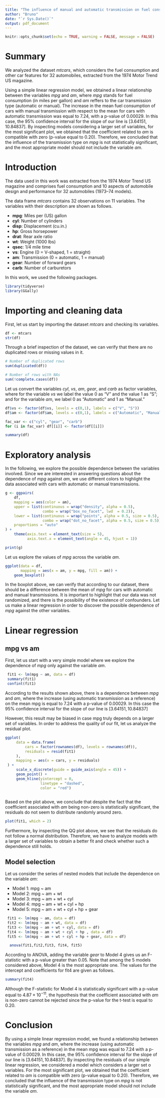 ```yaml
---
title: "The influence of manual and automatic transmission on fuel consumption based on the dataset mtcars"
author: "Bruno"
date: "`r Sys.Date()`"
output: pdf_document
---
```


```r
knitr::opts_chunk$set(echo = TRUE, warning = FALSE, message = FALSE)
```

# Summary
We analyzed the dataset *mtcars*, which considers the fuel consumption and other car features for 32 automobiles, extracted from the 1974 Motor Trend US magazine.

Using a simple linear regression model, we obtained a linear relationship between the variables *mpg* and *am*, where *mpg* stands for fuel consumption (in miles per gallon) and *am* reffers to the car transmission type (automatic or manual). The increase in the mean fuel consumption of cars with manual transmission with respect to the mean for cars with automatic transmission was equal to 7.24, with a p-value of 0.00029. In this case, the 95% confidence interval for the slope of our line is  $[3.64151, 10.84837]$. By inspecting models considering a larger set of variables, for the most significant plot, we obtained that the coefficient related to *am* is compatible with zero (p-value equal to 0.20). Therefore, we concluded that the influence of the transmission type on *mpg* is not statistically significant, and the most appropriate model should not include the variable *am*.

# Introduction 

The data used in this work was extracted from the 1974 Motor Trend US magazine and comprises fuel consumption and 10 aspects of automobile design and performance for 32 automobiles (1973–74 models).

 The data frame *mtcars* contains 32 observations on 11 variables. The variables with their description are shown as follows.

-	**mpg**: Miles per (US) gallon
-	**cyl**: Number of cylinders
-	**disp**: Displacement (cu.in.)
-	**hp**: Gross horsepower
-	**drat**: Rear axle ratio
-	**wt**: Weight (1000 lbs)
-	**qsec**: 1/4 mile time
-	**vs**: Engine (0 = V-shaped, 1 = straight)
-	**am**: Transmission (0 = automatic, 1 = manual)
-	**gear**: Number of forward gears
-	**carb**: Number of carburetors

In this work, we used the following packages.

```r
library(tidyverse)
library(GGally)
```

# Importing and cleaning data

First, let us start by importing the dataset *mtcars* and checking its variables.

```r
df <- mtcars
str(df)
```

Through a brief inspection of the dataset, we can verify that there are no duplicated rows or missing values in it.

```r
# Number of duplicated rows
sum(duplicated(df))

# Number of rows with NAs
sum(!complete.cases(df))
```

Let us convert the variables *cyl*, *vs*, *am*, *gear*, and *carb* as factor variables, where for the variable *vs* we label the value 0 as "V" and the value 1 as "S"; and for the variable *am*, we label 0 as "Automatic" and 1 as "Manual." 

```r
df$vs <- factor(df$vs, levels = c(0,1), labels = c("V", "S"))
df$am <- factor(df$am, levels = c(0,1), labels = c("Automatic", "Manual"))

fac_var <- c("cyl", "gear", "carb")
for (i in fac_var) df[[i]] <- factor(df[[i]])
```

```r
summary(df)
```

# Exploratory analysis

In the following, we explore the possible dependence between the variables involved. Since we are interested in answering questions about the dependence of *mpg* against *am*, we use different colors to highlight the data associated with cars with automatic or manual transmissions. 

```r
g <- ggpairs(
    df,
    mapping = aes(color = am),
    upper = list(continuous = wrap("density", alpha = 0.5),
                 combo = wrap("box_no_facet", lwd  = 0.2)),
    lower = list(continuous = wrap("points", alpha = 0.5, size = 0.5),
                 combo = wrap("dot_no_facet", alpha = 0.5, size = 0.5)),
    proportions = "auto"
) +
    theme(axis.text = element_text(size = 5),
          axis.text.x = element_text(angle = 45, hjust = 1))

print(g)
```

Let us explore the values of *mpg* across the variable *am*. 

```r
ggplot(data = df,
       mapping = aes(x = am, y = mpg, fill = am)) +
    geom_boxplot() 
```

In the boxplot above, we can verify that according to our dataset, there should be a difference between the mean of *mpg* for cars with automatic and manual transmissions. It is important to highlight that our data was not randomized, and there is the possibility of the existence of confounders. Let us make a linear regression in order to discover the possible dependence of *mpg* against the other variables. 

# Linear regression

## mpg vs am

First, let us start with a very simple model where we explore the dependence of *mpg* only against the variable *am*. 

```r
 fit1 <- lm(mpg ~ am, data = df)
 summary(fit1)
 confint(fit1)
```

According to the results shown above, there is a dependence between *mpg* and *am*, where the increase (using automatic transmission as a reference) on the mean mpg is equal to 7.24 with a p-value of 0.00029. In this case the 95% confidence interval for the slope of our line is  $[3.64151, 10.84837]$

However, this result may be biased in case mpg truly depends on a larger set of variables. In order to address the quality of our fit, let us analyze the residual plot.
```r
ggplot(
     data = data.frame(
         cars = factor(rownames(df), levels = rownames(df)),
         residuals = resid(fit1)
     ),
     mapping = aes(x = cars, y = residuals)
 ) +
     scale_x_discrete(guide = guide_axis(angle = 45)) +
     geom_point() +
     geom_hline(yintercept = 0,
                linetype = "dashed",
                color = "red")
 
```

Based on the plot above, we conclude that despite the fact that the coefficient associated with *am* being non-zero is statistically significant, the residuals do not seem to distribute randomly around zero. 

```r
plot(fit1, which = 2)
```

Furthermore, by inspecting the QQ plot above, we see that the residuals do not follow a normal distribution. Therefore, we have to analyze models with a larger set of variables to obtain a better fit and check whether such a dependence still holds.

## Model selection

Let us consider the series of nested models that include the dependence on the variable *am*:

- Model 1: mpg ~ am
- Model 2: mpg ~ am + wt
- Model 3: mpg ~ am + wt + cyl
- Model 4: mpg ~ am + wt + cyl + hp
- Model 5: mpg ~ am + wt + cyl + hp + gear

```r
 fit1 <- lm(mpg ~ am, data = df)
 fit2 <- lm(mpg ~ am + wt, data = df)
 fit3 <- lm(mpg ~ am + wt + cyl, data = df)
 fit4 <- lm(mpg ~ am + wt + cyl + hp , data = df)
 fit5 <- lm(mpg ~ am + wt + cyl + hp + gear, data = df)

  anova(fit1,fit2,fit3, fit4, fit5)
```

According to ANOVA, adding the variable *gear* to Model 4 gives us an F-statistic with a p-value greater than 0.05. Note that among the 5 models considered above, Model 4 is the most appropriate one. The values for the intercept and coefficients for fit4 are given as follows.

```r
summary(fit4)
```

Although the F-statistic for Model 4 is statistically significant with a p-value equal to $4.87 \times 10^{-11}$, the hypothesis that the coefficient associated with *am* is non-zero cannot be rejected since the p-value for the t-test is equal to $0.20$.

# Conclusion

By using a simple linear regression model, we found a relationship between the variables *mpg* and *am*, where the increase (using automatic transmission as a reference) in the mean mpg was equal to 7.24 with a p-value of 0.00029. In this case, the 95% confidence interval for the slope of our line is  $[3.64151, 10.84837]$. By inspecting the residuals of our simple linear regression, we considered a model which considers a larger set o variables. For the most significant plot, we obtained that the coefficient related to *am* is compatible with zero (p-value equal to 0.20). Therefore, we concluded that the influence of the transmission type on *mpg* is not statistically significant, and the most appropriate model should not include the variable *am*.


